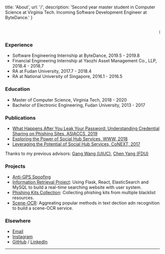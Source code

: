 
  title: 'About',
  url: '/',
  description: 'Second year master student in Computer Science at Virginia Tech. Incoming Software Development Engineer at ByteDance.'
}


<!-- content starts from here -->

<br/>
<marquee>Happy work, happy life!</marquee>
<br/>

<!-- [A list of the best things](/posts/the-best-things) -->

### Experience

- Software Engineering Internship at ByteDance, 2019.5 - 2019.8
- Financial Engineering Internship at Yaozhi Asset Management Co., LLP, 2018.4 - 2018.7
- RA at Fudan University, 2017.7 - 2018.4
- RA at National University of Singapore, 2016.1 - 2016.5

### Education

- Master of Computer Science, Virginia Tech, 2018 - 2020
- Bachelor of Electronic Engineering, Fudan University, 2013 - 2017

### Publications 

- [What Happens After You Leak Your Password: Understanding Credential Sharing on Phishing Sites, ASIACCS, 2019](https://people.cs.vt.edu/chaoxu18/papers/asiaccs19.pdf)
- [Exploring the Power of Social Hub Services, WWW, 2018](https://people.cs.vt.edu/chaoxu18/papers/ExploringThePowerOfSocialHubSe.pdf)
- [Leveraging the Potential of Social Hub Services, CoNEXT, 2017](https://people.cs.vt.edu/chaoxu18/papers/conext17workshop-paper15.pdf)

Thanks to my previous advisors: [Gang Wang (UIUC)](https://gangw.cs.illinois.edu/), [Chen Yang (FDU)](https://chenyang03.wordpress.com/)

### Projects

- [Anti-GPS Spoofing](#)
- [Information Retrieval Project](http://2001.0468.0c80.6102.0001.7015.a60f.cf44.ip6.name:3000/): Using Flask, React, ElasticSearch and MySQL to build a real-time searching website with user system.
- [Phishing Kits Collection](https://github.com/BourneXu/StalkPhish): Collecting phishing kits from multiple blacklist resources.
- [Scene-OCR](https://github.com/BourneXu/OCR): Aggreating popular methods in text dection adn recognition to build a scene-OCR service.


### Elsewhere

- [Email](mailto:hi@chrischao.io)
- [Instagram](https://www.instagram.com/chrisss_chao/)
- [GitHub](https://github.com/BourneXu) / [LinkedIn](https://www.linkedin.com/in/chao-xu-368899142/)


---